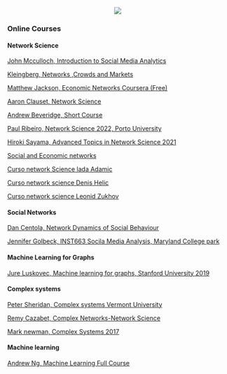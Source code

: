 
<center>  ![](https://www.dropbox.com/s/3wjzhgvay5v9tv0/Imagen4.png?dl=1)  </center>


### Online Courses

#### Network Science

[John Mcculloch, Introduction to Social Media Analytics](https://www.youtube.com/watch?v=5Hw1OmWOLA8&list=PLnMaaCilahfY6aBe6UFJJsZ_xvYscPJiW&index=1)

[Kleingberg, Networks ,Crowds and Markets](https://learning.edx.org/course/course-v1:CornellX+INFO2040x+1T2016/home)

[   Matthew Jackson, Economic Networks Coursera (Free)](https://www.coursera.org/learn/social-economic-networks)

[Aaron Clauset, Network Science ](https://aaronclauset.github.io/courses/5352/)

[ Andrew Beveridge, Short Course](https://www.youtube.com/watch?v=hNENd_OMlL4&list=PLlWULwPzrppXKYVyRxFt0YsgIDXiBDPNR)

[Paul Ribeiro, Network Science 2022, Porto University](https://www.dcc.fc.up.pt/~pribeiro/aulas/ns2122/index.html)

[Hiroki Sayama, Advanced Topics in Network Science 2021](https://bingweb.binghamton.edu/~sayama/SSIE641/)

[Social and Economic networks](https://www.coursera.org/learn/social-economic-networks/home/week/1)

[Curso network Science lada Adamic](https://open.umich.edu/find/open-educational-resources/information/si-508-networks-theory-application)

[Curso network science Denis Helic](https://courses.isds.tugraz.at/dhelic/netsci/index.html)

[Curso network science Leonid Zukhov](https://www.youtube.com/watch?v=1T5-BG6yngM&list=PLriUvS7IljvkGesFRuYjqRz4lKgodJgh2)


#### Social Networks

[Dan Centola, Network Dynamics of Social Behaviour](https://ndg.asc.upenn.edu/online-course/online-course/)

[Jennifer Golbeck, INST663 Socila Media Analysis, Maryland College park](http://www.cs.umd.edu/~golbeck/INST633o/index.shtml)

#### Machine Learning for Graphs

[Jure Luskovec, Machine learning for graphs, Stanford University 2019](http://snap.stanford.edu/class/cs224w-2020/)


#### Complex systems


[ Peter Sheridan, Complex systems Vermont University](http://pdodds.w3.uvm.edu/)


[Remy Cazabet, Complex Networks-Network Science](http://cazabetremy.fr/Teaching/CN/ComplexNetworks.html)

[Mark newman, Complex Systems 2017](http://websites.umich.edu/~mejn/courses/2017/cscs535/index.html)



#### Machine learning

[Andrew Ng, Machine Learning Full Course](https://www.youtube.com/playlist?list=PLoROMvodv4rMiGQp3WXShtMGgzqpfVfbU)


<br></br>
<br></br>

<br></br>

<br></br>

